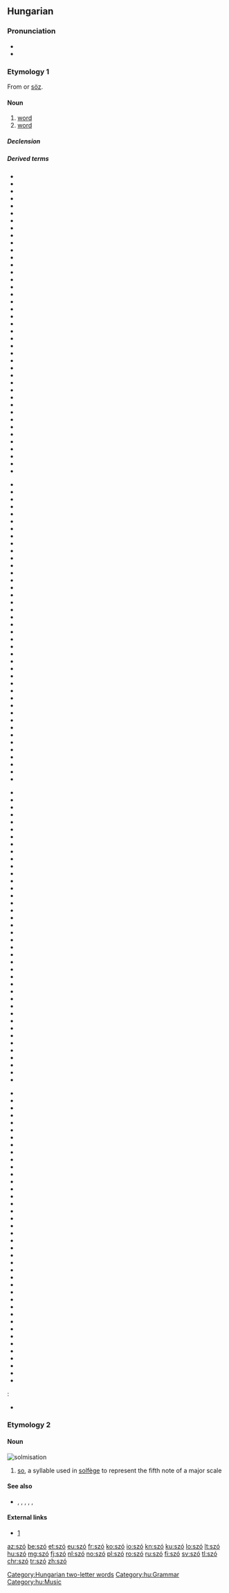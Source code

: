 {{also|sző}}
==Hungarian==

===Pronunciation===
* {{hu-IPA}}
* {{audio|Hu-szó.ogg|Audio|lang=hu}}

===Etymology 1===
From {{etyl|fiu-ugr-pro|hu}} {{m|fiu-ugr-pro|*sawɜ}} or {{etyl|otk|hu}} [[söz]].

====Noun====
{{hu-noun|pl=szavak}}

# [[word]] {{gloss|smallest unit of language which has a particular meaning}}
# [[word]] {{gloss|promise; oath or guarantee}}
#: {{ux|hu|Soha nem szegi meg a '''szavát'''.|He/she never breaks his/her word.|inline=1}}

=====Declension=====
{{hu-infl-nom|szava|o|-|stem2=szó}}{{hu-pos-atok|szav||ai}}

=====Derived terms=====
{{der-top4}}
* {{l|hu|becsületszó}}
* {{l|hu|betűszó}}
* {{l|hu|címszó}}
* {{l|hu|divatszó}}
* {{l|hu|elöljárószó}}
* {{l|hu|előszó}}
* {{l|hu|harangszó}}
* {{l|hu|határozószó}}
* {{l|hu|hegedűszó}}
* {{l|hu|ikerszó}}
* {{l|hu|indulatszó}}
* {{l|hu|jelszó}}
* {{l|hu|jövevényszó}}
* {{l|hu|kölcsönszó}}
* {{l|hu|kötőszó}}
* {{l|hu|kulcsszó}}
* {{l|hu|módosítószó}}
* {{l|hu|mondatszó}}
* {{l|hu|mozaikszó}}
* {{l|hu|muzsikaszó}}
* {{l|hu|orgonaszó}}
* {{l|hu|segédszó}}
* {{l|hu|simulószó}}
* {{l|hu|szóaktiválás}}
* {{l|hu|szóalak}}
* {{l|hu|szóalakzat}}
* {{l|hu|szóalkotás}}
* {{l|hu|szóállomány}}
* {{l|hu|szóanyag}}
* {{l|hu|szóáradat}}
* {{l|hu|szóasszociáció}}
* {{l|hu|szóbeli}}
* {{l|hu|szóbeszéd}}
* {{l|hu|szóbokor}}
* {{l|hu|szóbőség}}
* {{l|hu|szócikk}}
* {{l|hu|szócsalád}}
* {{l|hu|szócsata}}
* {{l|hu|szócsavarás}}
* {{l|hu|szócséplés}}
* {{l|hu|szócsoport}}
{{der-mid4}}
* {{l|hu|szócső}}
* {{l|hu|szódíj}}
* {{l|hu|szóegyenlet}}
* {{l|hu|szóegység}}
* {{l|hu|szóelem}}
* {{l|hu|szóelemzés}}
* {{l|hu|szóelemző}}
* {{l|hu|szóellenőrzés}}
* {{l|hu|szóellenőrző}}
* {{l|hu|szóelőfordulás}}
* {{l|hu|szóelvonás}}
* {{l|hu|szófaj}}
* {{l|hu|szófecsérlés}}
* {{l|hu|szófejtés}}
* {{l|hu|szófejtő}}
* {{l|hu|szófelismerés}}
* {{l|hu|szóficam}}
* {{l|hu|szófogadás}}
* {{l|hu|szófogadatlan}}
* {{l|hu|szófogadó}}
* {{l|hu|szófordulat}}
* {{l|hu|szófosás}}
* {{l|hu|szófoszlány}}
* {{l|hu|szóföldrajz}}
* {{l|hu|szófukar}}
* {{l|hu|szófűzés}}
* {{l|hu|szógyök}}
* {{l|hu|szógyökér}}
* {{l|hu|szógyűjtemény}}
* {{l|hu|szóhagyomány}}
* {{l|hu|szóhalmaz}}
* {{l|hu|szóhalmozás}}
* {{l|hu|szóhangsúly}}
* {{l|hu|szóhangulat}}
* {{l|hu|szóhangzás}}
* {{l|hu|szóharc}}
* {{l|hu|szóhasadás}}
* {{l|hu|szóhasználat}}
* {{l|hu|szóhatár}}
* {{l|hu|szóírás}}
* {{l|hu|szóismétlés}}
{{der-mid4}}
* {{l|hu|szójárás}}
* {{l|hu|szójáték}}
* {{l|hu|szójegyzék}}
* {{l|hu|szójelentés}}
* {{l|hu|szókapcsolat}}
* {{l|hu|szókép}}
* {{l|hu|szóképzés}}
* {{l|hu|szóképző}}
* {{l|hu|szókeresés}}
* {{l|hu|szókészlet}}
* {{l|hu|szókezdő}}
* {{l|hu|szókimondás}}
* {{l|hu|szókimondó}}
* {{l|hu|szókincs}}
* {{l|hu|szókölcsönzés}}
* {{l|hu|szóköz}}
* {{l|hu|szól}}
* {{l|hu|szómágia}}
* {{l|hu|szómagyarázat}}
* {{l|hu|szómegvonás}}
* {{l|hu|szómondat}}
* {{l|hu|szómutató}}
* {{l|hu|szónok}}
* {{l|hu|szóosztály}}
* {{l|hu|szóösszerántás}}
* {{l|hu|szóösszetétel}}
* {{l|hu|szóösszevonás}}
* {{l|hu|szóözön}}
* {{l|hu|szópár}}
* {{l|hu|szópárbaj}}
* {{l|hu|szóragozás}}
* {{l|hu|szórejtvény}}
* {{l|hu|szórekord}}
* {{l|hu|szórend}}
* {{l|hu|szórész}}
* {{l|hu|szórövidítés}}
* {{l|hu|szórövidülés}}
* {{l|hu|szósor}}
* {{l|hu|szószaporítás}}
* {{l|hu|szószátyár}}
{{der-mid4}}
* {{l|hu|szószedet}}
* {{l|hu|szószegés}}
* {{l|hu|szószegő}}
* {{l|hu|szószék}}
* {{l|hu|szószemantika}}
* {{l|hu|szószerkezet}}
* {{l|hu|szószóló}}
* {{l|hu|szótag}}
* {{l|hu|szótan}}
* {{l|hu|szótanítás}}
* {{l|hu|szótanulás}}
* {{l|hu|szótár}}
* {{l|hu|szóteremtés}}
* {{l|hu|szótévesztés}}
* {{l|hu|szótlan}}
* {{l|hu|szótő}}
* {{l|hu|szótöbbség}}
* {{l|hu|szótöredék}}
* {{l|hu|szótörténet}}
* {{l|hu|szóválasztás}}
* {{l|hu|szóváltás}}
* {{l|hu|szóváltozat}}
* {{l|hu|szóvédjegy}}
* {{l|hu|szóvég}}
* {{l|hu|szóvegyülés}}
* {{l|hu|szóvicc}}
* {{l|hu|szóvirág}}
* {{l|hu|szóvivő}}
* {{l|hu|tagadószó}}
* {{l|hu|tájszó}}
* {{l|hu|tiltószó}}
* {{l|hu|utószó}}
* {{l|hu|varázsszó}}
* {{l|hu|végszó}}
* {{l|hu|vezényszó}}
* {{l|hu|vezérszó}}
* {{l|hu|viszonyszó}}
* {{l|hu|zárszó}}
* {{l|hu|zeneszó}}
* {{l|hu|zongoraszó}}
{{der-bottom}}
{{qualifier|Expressions}}:
* {{l|hu|száz szónak is egy a vége}}

===Etymology 2===
{{rfe|lang=hu}}

====Noun====
[[Image:Szolmizáció.JPG|thumb|solmisation]]
{{hu-noun|k}}

# [[so]], a syllable used in [[solfège]] to represent the fifth note of a major scale

====See also====
* {{l|hu|dó}}, {{l|hu|ré}}, {{l|hu|mi}}, {{l|hu|fá}}, {{l|hu|lá}}, {{l|hu|ti}}

====External links====
* [http://cotcot.hu/miez/cikk/1579]

[[Category:Hungarian two-letter words]]
[[Category:hu:Grammar]]
[[Category:hu:Music]]

[[az:szó]]
[[be:szó]]
[[et:szó]]
[[eu:szó]]
[[fr:szó]]
[[ko:szó]]
[[io:szó]]
[[kn:szó]]
[[ku:szó]]
[[lo:szó]]
[[lt:szó]]
[[hu:szó]]
[[mg:szó]]
[[fj:szó]]
[[nl:szó]]
[[no:szó]]
[[pl:szó]]
[[ro:szó]]
[[ru:szó]]
[[fi:szó]]
[[sv:szó]]
[[tl:szó]]
[[chr:szó]]
[[tr:szó]]
[[zh:szó]]